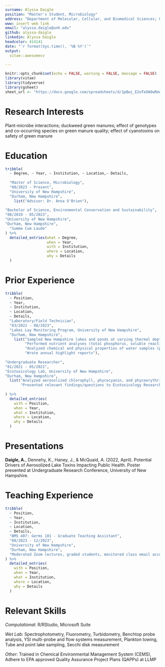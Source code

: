 ```yaml
---
surname: Alyssa Daigle
position: "Master's Student, Microbiology"
address: "Department of Molecular, Cellular, and Biomedical Sciences; University of New Hampshire"
www: insert web link
email: "alyssa.daigle@unh.edu"
github: alyssa-daigle
linkedin: Alyssa Daigle
headcolor: 414141
date: "`r format(Sys.time(), '%B %Y')`"
output:
  vitae::awesomecv
  
---
```


```r
knitr::opts_chunk$set(echo = FALSE, warning = FALSE, message = FALSE)
library(vitae)
library(tidyverse)
library(gsheet)
sheet_url <- "https://docs.google.com/spreadsheets/d/1pBwj_E2oTeOA0wRmqS0nxHKdIJkeSI-4U3SxY4tMPng/edit?usp=sharing"
```

# Research Interests 

Plant-microbe interactions; duckweed green manures; effect of genotypes and co-occurring species on green manure quality; effect of cyanotoxins on safety of green manure

# Education 

``` r
tribble(
  ~ Degree, ~ Year, ~ Institution, ~ Location,~ Details,
  
  "Master of Science, Microbiology", 
  "08/2023 - Present", 
  "University of New Hampshire", 
  "Durham, New Hampshire",
    list("Advisor: Dr. Anna O'Brien"),
  
"Bachelor of Science, Environmental Conservation and Sustainability",
"08/2019 - 05/2023",
"University of New Hampshire",
"Durham, New Hampshire",
  "Summa Cum Laude"
) %>%
  detailed_entries(what = Degree, 
                   when = Year, 
                   with = Institution, 
                   where = Location, 
                   why = Details
  )
```

# Prior Experience

```r
tribble(
  ~ Position,
  ~ Year,
  ~ Institution,
  ~ Location,
  ~ Details,
  "Laboratory/Field Technician",
  "03/2022 - 08/2023",
  "Lakes Lay Monitoring Program, University of New Hampshire",
  "Durham, New Hampshire",
    list("Sampled New Hampshire lakes and ponds at varying thermal depths to assess overall system health",
         "Performed nutrient analyses (total phosphorus, soluble reactive phosphorus, total nitrogen) on water samples using oxidative digestions and spectrophotometry",
         "Analyzed chemical and physical properties of water samples (pH, SPCD, chloride, alkalinity, turbidity, dissolved color, Chlorophyll-a, dissolved oxygen, carbon dioxide)",
         "Wrote annual highlight reports"),
  
"Undergraduate Researcher",
"01/2021 - 05/2021",
"Ecotoxicology Lab, University of New Hampshire",
"Durham, New Hampshire",
  list("Analyzed aerosolized chlorophyll, phycocyanin, and phycoerythrin pigments (cyanobacteria proxy) under varying temperature differentials using fluorometry to assess the risk of aerosolized cyanotoxins",
       "Presented relevant findings/questions to Ecotoxicology Research Lab and poster presentation at Undergraduate Research Conference (UNH)")
       
) %>%
  detailed_entries(
    with = Position,
    when = Year,
    what = Institution,
    where = Location,
    why = Details
  )
```

# Presentations
**Daigle, A.**, Dennehy, K., Haney, J., & McQuaid, A. (2022, April). Potential Drivers of Aerosolized Lake Toxins Impacting Public Health. Poster presented at Undergraduate Research Conference, University of New Hampshire.  
 

# Teaching Experience
``` r
tribble(
  ~ Position,
  ~ Year,
  ~ Institution,
  ~ Location,
  ~ Details,
  "BMS 407: Germs 101 - Graduate Teaching Assistant",
  "08/2023 - 12/2023",
  "University of New Hampshire",
  "Durham, New Hampshire",
  "Moderated Zoom lectures, graded students, monitored class email account"
) %>%
  detailed_entries(
    with = Position,
    when = Year,
    what = Institution,
    where = Location,
    why = Details
  )
```

# Relevant Skills

*Computational*: R/RStudio, Microsoft Suite

*Wet Lab*: Spectrophotometry, Fluorometry, Turbidometry, Benchtop probe analysis, YSI multi-probe and flow systems measurement, Plankton towing, Tube and point lake sampling, Secchi disk measurement 

*Other*: Trained in Chemical Environmental Management System (CEMS), Adhere to EPA approved Quality Assurance Project Plans (QAPPs) at LLMP 
